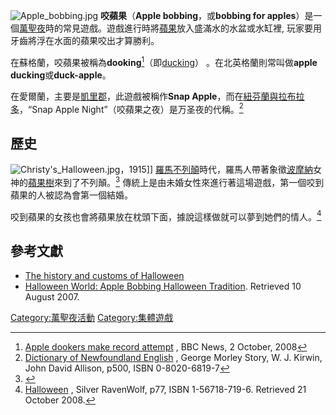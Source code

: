 [[File:Apple_bobbing.jpg|thumb]]
'''咬蘋果'''（'''Apple bobbing'''，或'''bobbing for apples'''）是一個[[萬聖夜|萬聖夜]]時的常見遊戲。遊戲進行時將[[蘋果|蘋果]]放入盛滿水的水盆或水缸裡, 玩家要用牙齒將浮在水面的蘋果咬出才算勝利。

在蘇格蘭，咬蘋果被稱為'''dooking'''<ref name=dook>[http://news.bbc.co.uk/2/hi/uk_news/scotland/south_of_scotland/7648188.stm Apple dookers make record attempt] {{Wayback|url=http://news.bbc.co.uk/2/hi/uk_news/scotland/south_of_scotland/7648188.stm |date=20120528225717 }}, BBC News, 2 October, 2008</ref>（即[[wikt:duck#動詞|ducking]]） 。在北英格蘭則常叫做'''apple ducking'''或'''duck-apple'''。

在愛爾蘭，主要是[[凱里郡|凱里郡]]，此遊戲被稱作'''Snap Apple'''，而在[[紐芬蘭與拉布拉多|紐芬蘭與拉布拉多]]，“Snap Apple Night”（咬蘋果之夜）是万圣夜的代稱。<ref>[http://books.google.co.uk/books?id=XrVbk3EndTcC&pg=PA500&lpg=PA500&dq=%22Snap+apple%22&source=web&ots=Ho3xtaGQFD&sig=W3S7XcyQf2jfio0NKGYUBHDilm4&hl=en&sa=X&oi=book_result&resnum=8&ct=result Dictionary of Newfoundland English] {{Wayback|url=http://books.google.co.uk/books?id=XrVbk3EndTcC&pg=PA500&lpg=PA500&dq=%22Snap+apple%22&source=web&ots=Ho3xtaGQFD&sig=W3S7XcyQf2jfio0NKGYUBHDilm4&hl=en&sa=X&oi=book_result&resnum=8&ct=result |date=20131016181024 }}, George Morley Story, W. J. Kirwin, John David Allison, p500, ISBN 0-8020-6819-7</ref>

==歷史==

[[File:Christy's_Halloween.jpg|thumb]]，1915]]
[[羅馬不列顛|羅馬不列顛]]時代，羅馬人帶著象徵[[波摩納|波摩納]]女神的[[蘋果樹|蘋果樹]]來到了不列顛。<ref>{{Cite web |url=http://www.religioustolerance.org/wic_pent.htm |title=Frequently confused symbols: The pentacle, pentagram, & the Sigil of Baphomet |accessdate=2014-02-12 |archive-date=2020-12-31 |archive-url=https://web.archive.org/web/20201231133854/http://www.religioustolerance.org/wic_pent.htm |dead-url=no }}</ref> 傳統上是由未婚女性來進行著這場遊戲，第一個咬到蘋果的人被認為會第一個結婚。

咬到蘋果的女孩也會將蘋果放在枕頭下面，據說這樣做就可以夢到她們的情人。<ref name=silv>[http://books.google.co.uk/books?id=jk0bvrg-v1UC&pg=PA77&dq=%22apple+bobbing%22++-carving&as_brr=3&ei=odX9SP6sOJCEswPtpuCmDA#PPA77,M1 Halloween] {{Wayback|url=http://books.google.co.uk/books?id=jk0bvrg-v1UC&pg=PA77&dq=%22apple+bobbing%22++-carving&as_brr=3&ei=odX9SP6sOJCEswPtpuCmDA#PPA77,M1 |date=20141204015207 }}, Silver RavenWolf, p77, ISBN 1-56718-719-6. Retrieved 21 October 2008.</ref>

==參考文獻==
{{Reflist}}
{{Commonscat|Apple bobbing|咬蘋果}}
*[http://wilstar.com/holidays/hallown.htm The history and customs of Halloween]{{Wayback|url=http://wilstar.com/holidays/hallown.htm |date=20201210134533 }}
*[https://web.archive.org/web/20110717001849/http://www.thehalloweenday.com/traditions-and-customs/bobbing-for-apples.html Halloween World: Apple Bobbing Halloween Tradition]. Retrieved 10 August 2007.

[[Category:萬聖夜活動|Category:萬聖夜活動]]
[[Category:集體遊戲|Category:集體遊戲]]